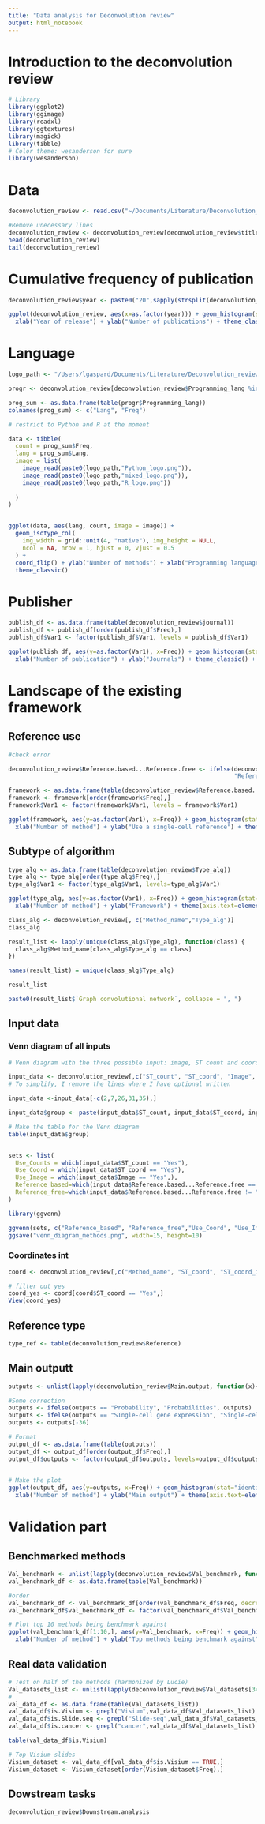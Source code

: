 ```yaml
---
title: "Data analysis for Deconvolution review"
output: html_notebook
---
```


# Introduction to the deconvolution review

```r
# Library
library(ggplot2)
library(ggimage)
library(readxl)
library(ggtextures)
library(magick)
library(tibble)
# Color theme: wesanderson for sure
library(wesanderson)
```

# Data
```r
deconvolution_review <- read.csv("~/Documents/Literature/Deconvolution_review/deconvolution_method_table_harmonisation.csv", sep=";")

#Remove unecessary lines
deconvolution_review <- deconvolution_review[deconvolution_review$title != "",]
head(deconvolution_review)
tail(deconvolution_review)
```

# Cumulative frequency of publication 
```r
deconvolution_review$year <- paste0("20",sapply(strsplit(deconvolution_review$Publication.date, split='-'), "[[",2))

ggplot(deconvolution_review, aes(x=as.factor(year))) + geom_histogram(stat="count", fill="#0A9F9D") +
  xlab("Year of release") + ylab("Number of publications") + theme_classic()
```

# Language

```r
logo_path <- "/Users/lgaspard/Documents/Literature/Deconvolution_review/img/"

progr <- deconvolution_review[deconvolution_review$Programming_lang %in% c("Python", "R", "Python/R"),]

prog_sum <- as.data.frame(table(progr$Programming_lang))
colnames(prog_sum) <- c("Lang", "Freq")

# restrict to Python and R at the moment

data <- tibble(
  count = prog_sum$Freq,
  lang = prog_sum$Lang,
  image = list(
    image_read(paste0(logo_path,"Python_logo.png")),
    image_read(paste0(logo_path,"mixed_logo.png")),
    image_read(paste0(logo_path,"R_logo.png"))
    
  )
)


ggplot(data, aes(lang, count, image = image)) +
  geom_isotype_col(
    img_width = grid::unit(4, "native"), img_height = NULL,
    ncol = NA, nrow = 1, hjust = 0, vjust = 0.5
  ) +
  coord_flip() + ylab("Number of methods") + xlab("Programming language")+
  theme_classic()


```
# Publisher
```r
publish_df <- as.data.frame(table(deconvolution_review$journal))
publish_df <- publish_df[order(publish_df$Freq),]
publish_df$Var1 <- factor(publish_df$Var1, levels = publish_df$Var1)

ggplot(publish_df, aes(y=as.factor(Var1), x=Freq)) + geom_histogram(stat="identity", fill="#FF0000") +
  xlab("Number of publication") + ylab("Journals") + theme_classic() + geom_text(aes(label = Freq), vjust = 0.5, hjust=-0.5,size = 3.5)
```

# Landscape of the existing framework

## Reference use
```r

#check error

deconvolution_review$Reference.based...Reference.free <- ifelse(deconvolution_review$Reference.based...Reference.free == "Reference-based ", 
                                                                "Reference-based", deconvolution_review$Reference.based...Reference.free)

framework <- as.data.frame(table(deconvolution_review$Reference.based...Reference.free))
framework <- framework[order(framework$Freq),]
framework$Var1 <- factor(framework$Var1, levels = framework$Var1)

ggplot(framework, aes(y=as.factor(Var1), x=Freq)) + geom_histogram(stat="identity", fill="#F2AD00") +
  xlab("Number of method") + ylab("Use a single-cell reference") + theme(axis.text=element_text(size=16)) + geom_text(aes(label = Freq), vjust = 0.5, hjust=-0.5,size = 5)

```
## Subtype of algorithm
```r
type_alg <- as.data.frame(table(deconvolution_review$Type_alg))
type_alg <- type_alg[order(type_alg$Freq),]
type_alg$Var1 <- factor(type_alg$Var1, levels=type_alg$Var1)

ggplot(type_alg, aes(y=as.factor(Var1), x=Freq)) + geom_histogram(stat="identity", fill="#F98400") +
  xlab("Number of method") + ylab("Framework") + theme(axis.text=element_text(size=16)) + geom_text(aes(label = Freq), vjust = 0.5, hjust=-0.5,size = 5)


```
```r
class_alg <- deconvolution_review[, c("Method_name","Type_alg")]
class_alg

result_list <- lapply(unique(class_alg$Type_alg), function(class) {
  class_alg$Method_name[class_alg$Type_alg == class]
})

names(result_list) = unique(class_alg$Type_alg)

result_list

paste0(result_list$`Graph convolutional network`, collapse = ", ")
```


## Input data 

### Venn diagram of all inputs

```r
# Venn diagram with the three possible input: image, ST count and coordinates

input_data <- deconvolution_review[,c("ST_count", "ST_coord", "Image", "Reference.based...Reference.free")]
# To simplify, I remove the lines where I have optional written 

input_data <-input_data[-c(2,7,26,31,35),]

input_data$group <- paste(input_data$ST_count, input_data$ST_coord, input_data$Image,input_data$Reference.based...Reference.free , sep="_")

# Make the table for the Venn diagram
table(input_data$group)


sets <- list(
  Use_Counts = which(input_data$ST_count == "Yes"),
  Use_Coord = which(input_data$ST_coord == "Yes"),
  Use_Image = which(input_data$Image == "Yes",),
  Reference_based=which(input_data$Reference.based...Reference.free == "Reference-based" |input_data$Reference.based...Reference.free == "Both", ),
  Reference_free=which(input_data$Reference.based...Reference.free != "Reference-based" |input_data$Reference.based...Reference.free == "Both", )
)

library(ggvenn)

ggvenn(sets, c("Reference_based", "Reference_free","Use_Coord", "Use_Image"), show_percentage = F, fill_color = colors_pal[c(3,4,1,2)], text_size=10, set_name_size=5) 
ggsave("venn_diagram_methods.png", width=15, height=10)
```

### Coordinates int

```r
coord <- deconvolution_review[,c("Method_name", "ST_coord", "ST_coord_int")]

# filter out yes
coord_yes <- coord[coord$ST_coord == "Yes",]
View(coord_yes)
```


## Reference type

```r
type_ref <- table(deconvolution_review$Reference)
```


## Main outputt

```r
outputs <- unlist(lapply(deconvolution_review$Main.output, function(x){return(strsplit(x, split=", "))}))

#Some correction
outputs <- ifelse(outputs == "Probability", "Probabilities", outputs)
outputs <- ifelse(outputs == "SIngle-cell gene expression", "Single-cell gene expression", outputs)
outputs <- outputs[-36]

# Format
output_df <- as.data.frame(table(outputs))
output_df <- output_df[order(output_df$Freq),]
output_df$outputs <- factor(output_df$outputs, levels=output_df$outputs)
                           

# Make the plot 
ggplot(output_df, aes(y=outputs, x=Freq)) + geom_histogram(stat="identity", fill=colors_pal[5]) +
  xlab("Number of method") + ylab("Main output") + theme(axis.text=element_text(size=16)) + geom_text(aes(label = Freq), vjust = 0.5, hjust=-0.5,size = 5)
```




# Validation part 

## Benchmarked methods
```r
Val_benchmark <- unlist(lapply(deconvolution_review$Val_benchmark, function(x){return(strsplit(x, split=", "))}))
val_benchmark_df <- as.data.frame(table(Val_benchmark))

#order
val_benchmark_df <- val_benchmark_df[order(val_benchmark_df$Freq, decreasing = TRUE),]
val_benchmark_df$val_benchmark_df <- factor(val_benchmark_df$Val_benchmark, levels=val_benchmark_df$Val_benchmark)

# Plot top 10 methods being benchmark against
ggplot(val_benchmark_df[1:10,], aes(y=Val_benchmark, x=Freq)) + geom_histogram(stat="identity", fill=colors_pal[4]) +
  xlab("Number of method") + ylab("Top methods being benchmark against") + theme(axis.text=element_text(size=16)) + geom_text(aes(label = Freq), vjust = 0.5, hjust=-0.5,size = 5)
```
## Real data validation 
```r
# Test on half of the methods (harmonized by Lucie)
Val_datasets_list <- unlist(lapply(deconvolution_review$Val_datasets[34:63], function(x){return(strsplit(x, split=", "))}))
#
val_data_df <- as.data.frame(table(Val_datasets_list))
val_data_df$is.Visium <- grepl("Visium",val_data_df$Val_datasets_list)
val_data_df$is.Slide.seq <- grepl("Slide-seq",val_data_df$Val_datasets_list)
val_data_df$is.cancer <- grepl("cancer",val_data_df$Val_datasets_list)

table(val_data_df$is.Visium)

# Top Visium slides
Visium_dataset <- val_data_df[val_data_df$is.Visium == TRUE,]
Visium_dataset <- Visium_dataset[order(Visium_dataset$Freq),]
```

## Dowstream tasks
```r
deconvolution_review$Downstream.analysis
```

